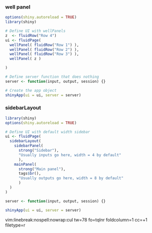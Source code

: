 


### well panel
```r
options(shiny.autoreload = TRUE)
library(shiny)

# Define UI with wellPanels
z  <- fluidRow("Row 4")
ui <- fluidPage(
  wellPanel( fluidRow("Row 1") ),
  wellPanel( fluidRow("Row 2") ),
  wellPanel( fluidRow("Row 3") ),
  wellPanel( z )

)

# Define server function that does nothing
server <- function(input, output, session) {}

# Create the app object
shinyApp(ui = ui, server = server)
```


### sidebarLayout
```r

library(shiny)
options(shiny.autoreload = TRUE)

# Define UI with default width sidebar
ui <- fluidPage(
  sidebarLayout(
    sidebarPanel(
      strong("Sidebar"),
      "Usually inputs go here, width = 4 by default"
      ),
    mainPanel(
      strong("Main panel"),
      tags$br(),
      "Usually outputs go here, width = 8 by default"
      )
  )
)

server <- function(input, output, session) {}

shinyApp(ui = ui, server = server)
```

vim:linebreak:nospell:nowrap:cul tw=78 fo=tqlnr foldcolumn=1 cc=+1 filetype=r
